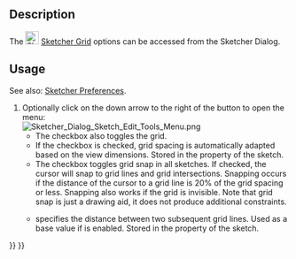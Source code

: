 <languages/>
<translate>

<!--T:1-->
{{Docnav
|[[Sketcher_ViewSection|Toggle Section View]]
|[[Sketcher_Snap|Toggle Snap]]
|[[Sketcher_Workbench|Sketcher]]
|IconL=Sketcher_ViewSection.svg
|IconR=Sketcher_Snap.svg
|IconC=Workbench_Sketcher.svg
}}

<!--T:2-->
{{GuiCommand
|Name=Sketcher Grid
|Workbenches=[[Sketcher_Workbench|Sketcher]]
|Version=0.21
|SeeAlso=[[Sketcher_Snap|Sketcher Snap]]
}}

== Description == <!--T:3-->

<!--T:4-->
The [[Image:Sketcher_Grid.svg|24px]] [[Sketcher_Grid|Sketcher Grid]] options can be accessed from the Sketcher Dialog.

== Usage == <!--T:5-->

<!--T:6-->
See also: [[Sketcher_Preferences#Grid|Sketcher Preferences]].

<!--T:7-->
# Optionally click on the down arrow to the right of the button to open the menu:<br>[[File:Sketcher_Dialog_Sketch_Edit_Tools_Menu.png]]
#* The {{MenuCommand|Display grid}} checkbox also toggles the grid. {{Version|1.1}}
#* If the {{MenuCommand|Grid auto-spacing}} checkbox is checked, grid spacing is automatically adapted based on the view dimensions. Stored in the {{PropertyView|Grid Auto}} property of the sketch.
#* The {{MenuCommand|Snap to grid}} checkbox toggles grid snap in all sketches. If checked, the cursor will snap to grid lines and grid intersections. Snapping occurs if the distance of the cursor to a grid line is 20% of the grid spacing or less. Snapping also works if the grid is invisible. Note that grid snap is just a drawing aid, it does not produce additional constraints. {{Version|1.1}}
#* {{MenuCommand|Spacing}} specifies the distance between two subsequent grid lines. Used as a base value if {{MenuCommand|Grid auto-pacing}} is enabled. Stored in the {{PropertyView|Grid Size}} property of the sketch.


<!--T:8-->
{{Docnav
|[[Sketcher_ViewSection|Toggle Section View]]
|[[Sketcher_Snap|Toggle Snap]]
|[[Sketcher_Workbench|Sketcher]]
|IconL=Sketcher_ViewSection.svg
|IconR=Sketcher_Snap.svg
|IconC=Workbench_Sketcher.svg
}}

</translate>
{{Sketcher_Tools_navi{{#translation:}}}}
{{Userdocnavi{{#translation:}}}}